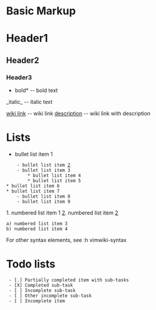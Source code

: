 =Basic Markup=

= Header1 =
== Header2 ==
=== Header3 ===


*bold* -- bold text
_italic_ -- italic text

[[wiki link]] -- wiki link
[[wiki link|description]] -- wiki link with description

=Lists=

* bullet list item 1
     - bullet list item [[2]]
     - bullet list item 3
         * bullet list item 4
         * bullet list item 5
 * bullet list item 6
 * bullet list item 7
     - bullet list item 8
     - bullet list item 9
1. numbered list item 1
[[2]]. numbered list item [[2]]
 a) numbered list item 3
 b) numbered list item 4
For other syntax elements, see :h vimwiki-syntax
=Todo lists=

  - [.] Partially completed item with sub-tasks
  - [X] Completed sub-task
  - [ ] Incomplete sub-task
  - [ ] Other incomplete sub-task
  - [ ] Incomplete item
   
